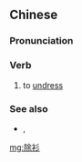 ==Chinese==
{{zh-forms}}

===Pronunciation===
{{zh-pron
|c=ceoi4 saam1
|cat=v
}}

===Verb===
{{zh-verb}}

# {{lb|zh|Cantonese}} to [[undress]]

===See also===
* {{zh-l|剝衫|mok1 saam1|to strip}}, {{zh-l|剝光豬|mok1 gwong1 zyu1|to strip bare naked}}

[[mg:除衫]]